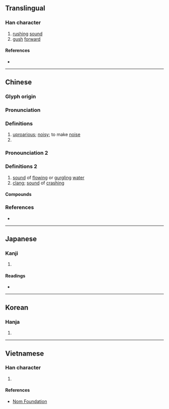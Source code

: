 {{character info/new}}
{{also|哗|譁}}
==Translingual==

===Han character===
{{Han char|rn=30|rad=口|as=10|sn=13|four=64054|canj=RTMJ|ids=⿰口華}}

# [[rush]]ing [[sound]]
# [[gush]] [[forward]]

====References====
* {{Han ref|kx=0206.210|dkj=04235|hdz=10665.050|uh=5629|ud=22057|bh=BC4D|bd=48205}}

----

==Chinese==
{{zh-forms|s=哗}}

===Glyph origin===
{{Han etym}}

===Pronunciation===
{{zh-pron
|m=huá
|c=jip6,waa4
|mn=ml:hoa/tw:hōa
|oc=y
|cat=v,a
}}

===Definitions===
{{zh-hanzi}}

# [[uproarious]]; [[noisy]]; to make [[noise]]
# {{zh-only|嘩然|in uproar; commotion; tumultuous}}

===Pronounciation 2===
{{zh-pron|
|m = huā
|c = waa1,faa1
|oc = y
|cat = interj
}}

===Definitions 2===
{{zh-hanzi}}

# [[sound]] of [[flowing]] or [[gurgling]] [[water]]
# [[clang]]; [[sound]] of [[crashing]]

====Compounds====
{{zh-der|嘩啦|嘩嘩|嘩啦啦|嘩喇喇|白嘩嘩|稀里嘩啦|喧嘩|嘩然}}

===References===
* {{R:yue:Hanzi}}

----

==Japanese==

===Kanji===
{{ja-kanji|grade=n|rs=口10}}

# {{defn|lang=ja|sort=口10}}

====Readings====
* {{ja-readings|on=[[か]] (ka), [[け]] (ke)|kun=[[あきら]] (akira)}}

----

==Korean==

===Hanja===
{{ko-hanja|hangeul=화|rv=hwa|mr=hwa}}

# {{defn|lang=ko|sort=口10}}

----

==Vietnamese==

===Han character===
{{vi-hantu|[[hoa]]|rs=口10}}

# {{defn|lang=vi|sort=口10}}

====References====
* [http://nomfoundation.org/common/nom_details.php?codepoint=5629 Nom Foundation]